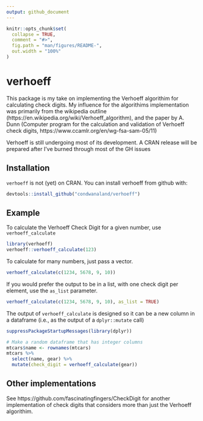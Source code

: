```yaml
---
output: github_document
---
```


<!-- README.md is generated from README.Rmd. Please edit that file -->

```r
knitr::opts_chunk$set(
  collapse = TRUE,
  comment = "#>",
  fig.path = "man/figures/README-",
  out.width = "100%"
)
```

# verhoeff

This package is my take on implementing the Verhoeff algorithim for calculating check digits. 
My influence for the algorithims implementation was primarily from the wikipedia outline (https://en.wikipedia.org/wiki/Verhoeff_algorithm), and the paper by A. Dunn (Computer program for the calculation and validation of Verhoeff check digits, https://www.ccamlr.org/en/wg-fsa-sam-05/11)

Verhoeff is still undergoing most of its development. A CRAN release will be prepared after I've burned through most of the GH issues

## Installation

`verhoeff` is not (yet) on CRAN. You can install verhoeff from github with:

```r
devtools::install_github("condwanaland/verhoeff")
```

## Example

To calculate the Verhoeff Check Digit for a given number, use `verhoeff_calculate`

```r
library(verhoeff)
verhoeff::verhoeff_calculate(123)
```

To calculate for many numbers, just pass a vector.

```r
verhoeff_calculate(c(1234, 5678, 9, 10))
```

If you would prefer the output to be in a list, with one check digit per element, use the `as_list` parameter.

```r
verhoeff_calculate(c(1234, 5678, 9, 10), as_list = TRUE)
```


The output of `verhoeff_calculate` is designed so it can be a new column in a dataframe (i.e., as the output of a `dplyr::mutate` call)
```r
suppressPackageStartupMessages(library(dplyr))

# Make a random dataframe that has integer columns
mtcars$name <- rownames(mtcars)
mtcars %>% 
  select(name, gear) %>% 
  mutate(check_digit = verhoeff_calculate(gear))
```


## Other implementations

See https://github.com/fascinatingfingers/CheckDigit for another implementation of check digits that considers more than just the Verhoeff algorithim.

